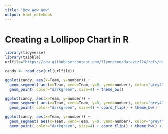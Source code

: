 ---
title: "Bow Wow Wow"
output: html_notebook
---

# Creating a Lollipop Chart in R


```{r load the libraries}
library(tidyverse)
library(tsibble)
urlfile="https://raw.githubusercontent.com/flynnecon/datavizf24/refs/heads/main/Lollipop%20Chart/nba_championships.csv"
```



```{r read the data}
candy <- read_csv(url(urlfile))
```

```{r the plot}
ggplot(candy, aes(x=Team, y=number)) +
  geom_segment( aes(x=Team, xend=Team, y=0, yend=number), color="grey4") +
  geom_point( color="darkgreen", size=4) + theme_bw()
```


```{r second plot}
ggplot(candy, aes(x=Team, y=number)) +
  geom_segment( aes(x=Team, xend=Team, y=0, yend=number), color="grey4") +
  geom_point( color="darkgreen", size=4) + coord_flip() + theme_bw()
```

```{r third plot}
ggplot(candy, aes(x=Team, y=number)) +
  geom_segment( aes(x=Team, xend=Team, y=0, yend=number), color="grey4") +
  geom_point( color="darkgreen", size=4) + coord_flip() + theme_bw() + aes(x = fct_reorder(Team, number))

```



